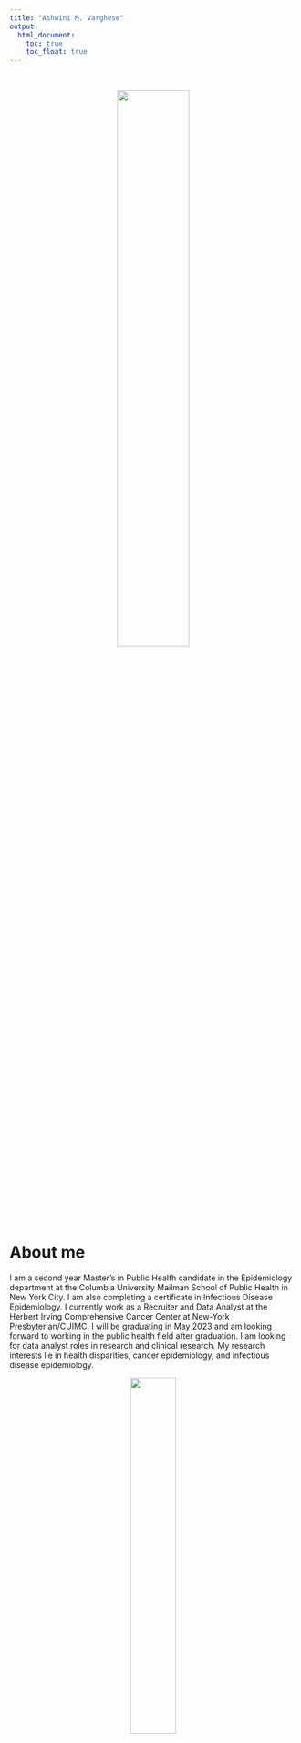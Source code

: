 ```yaml
---
title: "Ashwini M. Varghese"
output: 
  html_document:
    toc: true
    toc_float: true
---
```


&nbsp;

<center>
<img src="images/profile.JPG" style="width:50%">
</center>

&nbsp;

# About me


I am a second year Master's in Public Health candidate in the Epidemiology department at the Columbia University Mailman School of Public Health in New York City. I am also completing a certificate in Infectious Disease Epidemiology. I currently work as a Recruiter and Data Analyst at the Herbert Irving Comprehensive Cancer Center at New-York Presbyterian/CUIMC. I will be graduating in May 2023 and am looking forward to working in the public health field after graduation. I am looking for data analyst roles in research and clinical research. My research interests lie in health disparities, cancer epidemiology, and infectious disease epidemiology.  

<center>
<img src="images/mailman.png" style="width:40%">
</center>

Raised across the river in the sister state of New Jersey, I am the oldest of 3 and grew up in Edison, New Jersey. I completed a Bachelor of Science in Public Health with a minor in Biological Sciences and a certificate in Health Disparities at Rutgers University - New Brunswick in 2020.

<center>                                               
<img src="images/rut.png" style="width:40%">          
</center> 

My favorite activities are to cook new recipes and touring NYC restaurants and all the activities the city has to offer. One of my life goals is to travel to one new country every year and explore the world!

&nbsp;


<center>                                               
<img src="images/travel.jpg" style="width:50%">          
</center>  


_____________________________________________________________________________




# Upcoming projects:


### Master's Thesis: Pancreatic Cancer Risk and the DASH diet

A collaborative effort with the [Harvard University Pooling Project of Prospective Studies of Diet and Cancer](https://www.hsph.harvard.edu/pooling-project/)  

&nbsp;

<center>                                               
<img src="images/harvard.png" style="width:50%">          
</center>  

&nbsp;

### GIS spatial analysis poster project: Solar power plant distribution and lung cancer incidence

<center>                                               
<img src="images/gis.png" style="width:50%">          
</center>  
